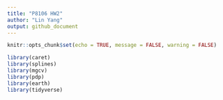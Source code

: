 ```yaml
---
title: "P8106 HW2"
author: "Lin Yang"
output: github_document
--- 
```




  
```r
knitr::opts_chunk$set(echo = TRUE, message = FALSE, warning = FALSE)
```

```r
library(caret) 
library(splines)
library(mgcv)
library(pdp)
library(earth)
library(tidyverse)
```


